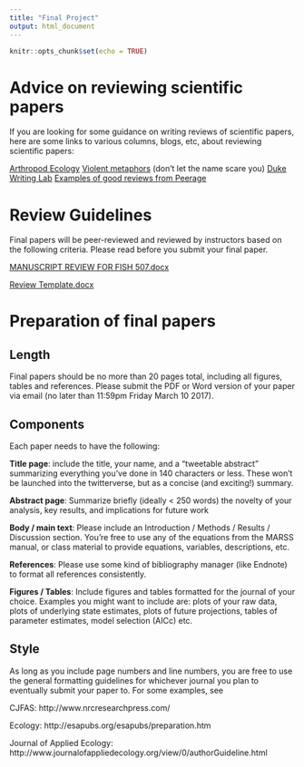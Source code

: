 ```yaml
---
title: "Final Project"
output: html_document
---
```


```r
knitr::opts_chunk$set(echo = TRUE)
```

# Advice on reviewing scientific papers

If you are looking for some guidance on writing reviews of scientific papers, here are some links to various columns, blogs, etc, about reviewing scientific papers:

[Arthropod Ecology](http://arthropodecology.com/2012/02/29/how-to-review-a-scientific-paper/)
[Violent metaphors](http://violentmetaphors.com/2013/12/13/how-to-become-good-at-peer-review-a-guide-for-young-scientists/) (don't let the name scare you)
[Duke Writing Lab](http://twp.duke.edu/uploads/media_items/scientificarticlereview.original.pdf)
[Examples of good reviews from Peerage](http://www.peerageofscience.org/review/review-examples/)

# Review Guidelines

Final papers will be peer-reviewed and reviewed by instructors based on the following criteria. Please read before you submit your final paper.

[MANUSCRIPT REVIEW FOR FISH 507.docx](Files/MANUSCRIPT REVIEW FOR FISH 507.docx)

[Review Template.docx](Files/Review Template.docx)

# Preparation of final papers

## Length

Final papers should be no more than 20 pages total, including all figures, tables and references. Please submit the PDF or Word version of your paper via email (no later than 11:59pm Friday March 10 2017).

## Components

Each paper needs to have the following:

**Title page**: include the title, your name, and a "tweetable abstract" summarizing everything you've done in 140 characters or less. These won't be launched into the twitterverse, but as a concise (and exciting!) summary. 

**Abstract page**: Summarize briefly (ideally < 250 words) the novelty of your analysis, key results, and implications for future work

**Body / main text**: Please include an Introduction / Methods / Results / Discussion section. You're free to use any of the equations from the MARSS manual, or class material to provide equations, variables, descriptions, etc. 

**References**: Please use some kind of bibliography manager (like Endnote) to format all references consistently. 

**Figures / Tables**: Include figures and tables formatted for the journal of your choice. Examples you might want to include are: plots of your raw data, plots of underlying state estimates, plots of future projections, tables of parameter estimates, model selection (AICc) etc. 

## Style

As long as you include page numbers and line numbers, you are free to use the general formatting guidelines for whichever journal you plan to eventually submit your paper to. For some examples, see 

CJFAS: http://www.nrcresearchpress.com/

Ecology: http://esapubs.org/esapubs/preparation.htm

Journal of Applied Ecology: http://www.journalofappliedecology.org/view/0/authorGuideline.html